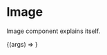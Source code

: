 
<Meta title="Components/Image" component={Image} />

# Image

Image component explains itself.

<!-- > [Wanna test the props? To go Storybook](https://storybook.skynexui.dev/?path=/docs/components-image--image-component) -->

<ArgsTable of={Image} />

<Canvas>
  <Story
    name="Image Component"
    args={{ ...Image.defaultProps, src: 'https://via.placeholder.com/300x300' }}
  >
    {(args) => <Image {...args} />}
  </Story>
</Canvas>